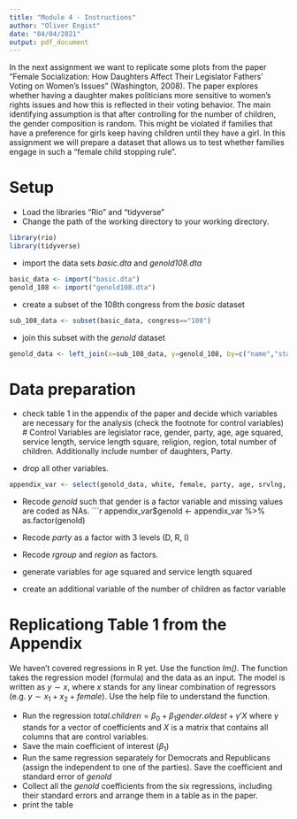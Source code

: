 ```yaml
---
title: "Module 4 - Instructions"
author: "Oliver Engist"
date: "04/04/2021"
output: pdf_document
---
```


In the next assignment we want to replicate some plots from the paper "Female Socialization: How Daughters Affect Their Legislator Fathers' Voting on Women's Issues" (Washington, 2008). The paper explores whether having a daughter makes politicians more sensitive to women's rights issues and how this is reflected in their voting behavior. The main identifying assumption is that after controlling for the number of children, the gender composition is random. This might be violated if families that have a preference for girls keep having children until they have a girl. In this assignment we will prepare a dataset that allows us to test whether families engage in such a "female child stopping rule".


# Setup

* Load the libraries "Rio" and "tidyverse"
* Change the path of the working directory to your working directory.

```r

library(rio)
library(tidyverse)
```

* import the data sets *basic.dta* and *genold108.dta*
```r
basic_data <- import("basic.dta")
genold_108 <- import("genold108.dta")
```

* create a subset of the 108th congress from the *basic* dataset
```r
sub_108_data <- subset(basic_data, congress=="108")
```

* join this subset with the *genold* dataset
```r
genold_data <- left_join(x=sub_108_data, y=genold_108, by=c("name","statenam"))
```


# Data preparation

* check table 1 in the appendix of the paper and decide which variables are necessary for the analysis (check the footnote for control variables)
# Control Variables are legislator race, gender, party, age, age squared, service length, service length square, religion, region, total number of children. Additionally include number of daughters, Party.

* drop all other variables.
```r
appendix_var <- select(genold_data, white, female, party, age, srvlng, repub, rgroup, region, totchi, ngirls, anygirls, demvote, genold)
```

* Recode *genold* such that gender is a factor variable and missing values are coded as NAs.
```r
appendix_var$genold <- appendix_var %>% as.factor(genold)

* Recode *party* as a factor with 3 levels (D, R, I)
* Recode *rgroup* and *region* as factors.
* generate variables for age squared and service length squared
* create an additional variable of the number of children as factor variable

# Replicationg Table 1 from the Appendix

We haven't covered regressions in R yet. Use the function *lm()*. The function takes the regression model (formula) and the data as an input. The model is written as $y \sim x$, where $x$ stands for any linear combination of regressors (e.g. $y \sim x_1 + x_2 + female$). Use the help file to understand the function.

* Run the regression $total.children = \beta_0 + \beta_1 gender.oldest + \gamma'X$ where $\gamma$ stands for a vector of coefficients and $X$ is a matrix that contains all columns that are control variables.\footnote{This is just a short notation instead of writing the full model with all control variables $totchi = \beta_0 + \beta_1 genold + \gamma_1 age + \gamma_2 age^2 + \gamma_3 Democrat + ... + \epsilon$ which quickly gets out of hand for large models.}
* Save the main coefficient of interest ($\beta_1$)
* Run the same regression separately for Democrats and Republicans (assign the independent to one of the parties). Save the coefficient and standard error of *genold*
* Collect all the *genold* coefficients from the six regressions, including their standard errors and arrange them in a table as in the paper.
* print the table